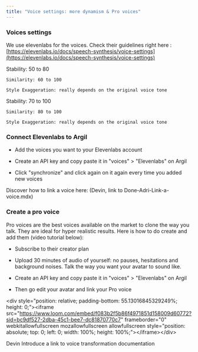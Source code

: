 ```yaml
---
title: "Voice settings: more dynamism & Pro voices"
---
```


### Voices settings

We use elevenlabs for the voices. Check their guidelines right here : [https://elevenlabs.io/docs/speech-synthesis/voice-settings](https://elevenlabs.io/docs/speech-synthesis/voice-settings)

<AccordionGroup>
  <Accordion title="For most voices" defaultOpen={false}>
    Stability: 50 to 80

    Similarity: 60 to 100

    Style Exaggeration: really depends on the original voice tone
  </Accordion>

  <Accordion title="For a personal voice or pro voice" defaultOpen={false}>
    Stability: 70 to 100

    Similarity: 80 to 100

    Style Exaggeration: really depends on the original voice tone
  </Accordion>
</AccordionGroup>

### Connect Elevenlabs to Argil

* Add the voices you want to your Elevenlabs account

* Create an API key and copy paste it in "voices" > "Elevenlabs" on Argil

* Click "synchronize" and click again on it again every time you added new voices

Discover how to link a voice here: (Devin, link to Done-Adri-Link-a-voice.mdx)

### Create a pro voice

Pro voices are the best voices available on the market to clone the way you talk. They are ideal for hyper realistic results. Here is how to do create and add them (video tutorial below):&#x20;

* Subscribe to their creator plan

* Upload 30 minutes of audio of yourself: no pauses, hesitations and background noises. Talk the way you want your avatar to sound like.&#x20;

* Create an API key and copy paste it in "voices" > "Elevenlabs" on Argil

* Then go edit your avatar and link your Pro voice

\<div style="position: relative; padding-bottom: 55.13016845329249%; height: 0;">\<iframe src="https://www.loom.com/embed/f083b2f5b86f4971851d158009d60772?sid=bc9df527-2dba-45c1-bee7-dc81870770c7" frameborder="0" webkitallowfullscreen mozallowfullscreen allowfullscreen style="position: absolute; top: 0; left: 0; width: 100%; height: 100%;">\</iframe>\</div>

Devin Introduce a link to voice transformation documentation